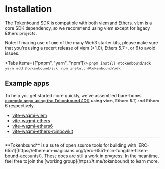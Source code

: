 
# Installation

The Tokenbound SDK is compatible with both [viem](https://viem.sh/) and [Ethers](https://docs.ethers.org/v6/). viem is a core SDK dependency, so we recommend using viem except for legacy Ethers projects.

Note: If making use of one of the many Web3 starter kits, please make sure that you're using a recent release of viem (>1.0), Ethers 5.7+, or 6 to avoid issues.

<Tabs items={["pnpm", "yarn", "npm"]}>
  <Tab>```pnpm install @tokenbound/sdk ```</Tab>
  <Tab>```yarn add @tokenbound/sdk ```</Tab>
  <Tab>```npm install @tokenbound/sdk ```</Tab>
</Tabs>

## Example apps

To help you get started more quickly, we've assembled bare-bones [example apps using the Tokenbound SDK](https://github.com/tokenbound/sdk/tree/main/examples) using viem, Ethers 5.7, and Ethers 6 respectively.

- [vite-wagmi-viem](https://github.com/tokenbound/sdk/tree/main/examples/vite-wagmi-viem)
- [vite-wagmi-ethers](https://github.com/tokenbound/sdk/tree/main/examples/vite-wagmi-ethers)
- [vite-wagmi-ethers6](https://github.com/tokenbound/sdk/tree/main/examples/vite-wagmi-ethers6)
- [vite-wagmi-ethers-rainbowkit](https://github.com/tokenbound/sdk/tree/main/examples/vite-wagmi-ethers-rainbowkit)

---

<Callout emoji="✍🏽">
  **Tokenbound** is a suite of open source tools for building with
  [ERC-6551](https://ethereum-magicians.org/t/erc-6551-non-fungible-token-bound-accounts/).
  These docs are still a work in progress. In the meantime, feel free to join
  the [working group](https://t.me/tokenbound) to learn more.
</Callout>
